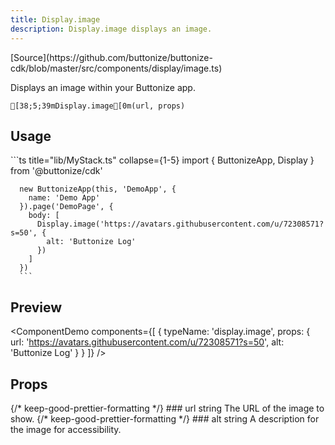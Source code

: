 ```yaml
---
title: Display.image
description: Display.image displays an image.
---
```




<FrameworkSelect>
	<FrameworkContent>
		<Fragment slot="cdk">
			[Source](https://github.com/buttonize/buttonize-cdk/blob/master/src/components/display/image.ts)
		</Fragment>
	</FrameworkContent>
</FrameworkSelect>

Displays an image within your Buttonize app.

```ansi frame="none"
[38;5;39mDisplay.image[0m(url, props)
```

## Usage

<FrameworkContent>
   <Fragment slot="cdk">
      ```ts title="lib/MyStack.ts" collapse={1-5}
      import { ButtonizeApp, Display } from '@buttonize/cdk'

      new ButtonizeApp(this, 'DemoApp', {
        name: 'Demo App'
      }).page('DemoPage', {
        body: [
          Display.image('https://avatars.githubusercontent.com/u/72308571?s=50', {
            alt: 'Buttonize Log'
          })
        ]
      })
      ```

   </Fragment>
</FrameworkContent>

## Preview

<ComponentDemo
	components={[
		{
			typeName: 'display.image',
			props: {
				url: 'https://avatars.githubusercontent.com/u/72308571?s=50',
				alt: 'Buttonize Log'
			}
		}
	]}
/>

## Props

<FrameworkContent>
	<Fragment slot="cdk">
		<PropDescription>
			<Fragment slot="title">
				{/* keep-good-prettier-formatting */}
				### url
			</Fragment>
			<PropMarker slot="markers" type="required" />
			<Fragment slot="type">string</Fragment>
			<Fragment slot="description">The URL of the image to show.</Fragment>
		</PropDescription>
		<PropDescription>
			<Fragment slot="title">
				{/* keep-good-prettier-formatting */}
				### alt
			</Fragment>
			<PropMarker slot="markers" type="optional" />
			<Fragment slot="type">string</Fragment>
			<Fragment slot="description">
				A description for the image for accessibility.
			</Fragment>
		</PropDescription>
		<SpacingProps />
		<SizingProps />
	</Fragment>
</FrameworkContent>
